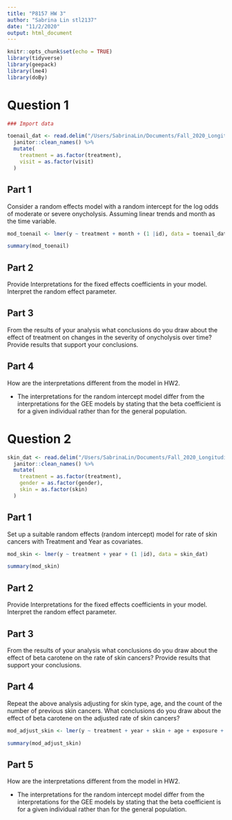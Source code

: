 ```yaml
---
title: "P8157 HW 3"
author: "Sabrina Lin stl2137"
date: "11/2/2020"
output: html_document
---
```


```r
knitr::opts_chunk$set(echo = TRUE)
library(tidyverse)
library(geepack)
library(lme4)
library(doBy)
```

# Question 1

```r
### Import data

toenail_dat <- read.delim("/Users/SabrinaLin/Documents/Fall_2020_Longitudinal/HW2/toenail.txt", header = TRUE, sep = "", col.names = c("ID", "Y", "Treatment", "Month", "Visit")) %>% 
  janitor::clean_names() %>% 
  mutate(
    treatment = as.factor(treatment), 
    visit = as.factor(visit)
  )
```

## Part 1
Consider a random effects model with a random intercept for the log odds of moderate or severe onycholysis. Assuming linear trends and month as the time variable.

```r
mod_toenail <- lmer(y ~ treatment + month + (1 |id), data = toenail_dat)

summary(mod_toenail)
```

## Part 2

Provide Interpretations for the fixed effects coefficients in your model. Interpret the random effect parameter.




## Part 3

From the results of your analysis what conclusions do you draw about the effect of treatment on changes in the severity of onycholysis over time? Provide results that support your conclusions.

## Part 4
How are the interpretations different from the model in HW2.

* The interpretations for the random intercept model differ from the interpretations for the GEE models by stating that the beta coefficient is for a given individual rather than for the general population. 

# Question 2

```r
skin_dat <- read.delim("/Users/SabrinaLin/Documents/Fall_2020_Longitudinal/HW2/skin.txt", header = TRUE, sep = "", col.names = c("ID", "Center", "Age", "Skin", "Gender", "Exposure", "Y", "Treatment", "Year")) %>% 
  janitor::clean_names() %>% 
  mutate(
    treatment = as.factor(treatment),
    gender = as.factor(gender),
    skin = as.factor(skin)
  )
```

## Part 1
Set up a suitable random effects (random intercept) model for rate of skin cancers with Treatment and Year as covariates.

```r
mod_skin <- lmer(y ~ treatment + year + (1 |id), data = skin_dat)

summary(mod_skin)
```

## Part 2
Provide Interpretations for the fixed effects coefficients in your model. Interpret the random effect parameter.

## Part 3
From the results of your analysis what conclusions do you draw about the effect of beta carotene on the rate of skin cancers? Provide results that support your conclusions.

## Part 4
Repeat the above analysis adjusting for skin type, age, and the count of the number of previous skin cancers. What conclusions do you draw about the effect of beta carotene on the adjusted rate of skin cancers?

```r
mod_adjust_skin <- lmer(y ~ treatment + year + skin + age + exposure + (1 |id), data = skin_dat)

summary(mod_adjust_skin)
```

## Part 5
How are the interpretations different from the model in HW2.

* The interpretations for the random intercept model differ from the interpretations for the GEE models by stating that the beta coefficient is for a given individual rather than for the general population. 
